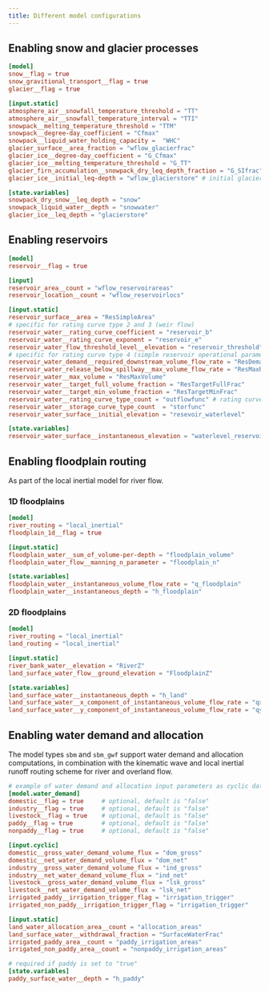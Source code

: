 ```yaml
---
title: Different model configurations
---
```


## Enabling snow and glacier processes

```toml
[model]
snow__flag = true
snow_gravitional_transport__flag = true
glacier__flag = true

[input.static]
atmosphere_air__snowfall_temperature_threshold = "TT"
atmosphere_air__snowfall_temperature_interval = "TTI"
snowpack__melting_temperature_threshold = "TTM"
snowpack__degree-day_coefficient = "Cfmax"
snowpack__liquid_water_holding_capacity =  "WHC"
glacier_surface__area_fraction = "wflow_glacierfrac"
glacier_ice__degree-day_coefficient = "G_Cfmax"
glacier_ice__melting_temperature_threshold = "G_TT"
glacier_firn_accumulation__snowpack_dry_leq_depth_fraction = "G_SIfrac"
glacier_ice__initial_leq-depth = "wflow_glacierstore" # initial glacier liquid-water equivalent depth

[state.variables]
snowpack_dry_snow__leq_depth = "snow"
snowpack_liquid_water__depth = "snowwater"
glacier_ice__leq_depth = "glacierstore"
```

## Enabling reservoirs

```toml
[model]
reservoir__flag = true

[input]
reservoir_area__count = "wflow_reservoirareas"
reservoir_location__count = "wflow_reservoirlocs"

[input.static]
reservoir_surface__area = "ResSimpleArea"
# specific for rating curve type 2 and 3 (weir flow)
reservoir_water__rating_curve_coefficient = "reservoir_b"
reservoir_water__rating_curve_exponent = "reservoir_e"
reservoir_water_flow_threshold_level__elevation = "reservoir_threshold"
# specific for rating curve type 4 (simple reservoir operational parameters)
reservoir_water_demand__required_downstream_volume_flow_rate = "ResDemand"
reservoir_water_release_below_spillway__max_volume_flow_rate = "ResMaxRelease"
reservoir_water__max_volume = "ResMaxVolume"
reservoir_water__target_full_volume_fraction = "ResTargetFullFrac"
reservoir_water__target_min_volume_fraction = "ResTargetMinFrac"
reservoir_water__rating_curve_type_count = "outflowfunc" # rating curve type
reservoir_water__storage_curve_type_count  = "storfunc"
reservoir_water_surface__initial_elevation = "resevoir_waterlevel"

[state.variables]
reservoir_water_surface__instantaneous_elevation = "waterlevel_reservoir"
```

## Enabling floodplain routing
As part of the local inertial model for river flow.

### 1D floodplains

```toml
[model]
river_routing = "local_inertial"
floodplain_1d__flag = true

[input.static]
floodplain_water__sum_of_volume-per-depth = "floodplain_volume"
floodplain_water_flow__manning_n_parameter = "floodplain_n"

[state.variables]
floodplain_water__instantaneous_volume_flow_rate = "q_floodplain"
floodplain_water__instantaneous_depth = "h_floodplain"
```

### 2D floodplains

```toml
[model]
river_routing = "local_inertial"
land_routing = "local_inertial"

[input.static]
river_bank_water__elevation = "RiverZ"
land_surface_water_flow__ground_elevation = "FloodplainZ"

[state.variables]
land_surface_water__instantaneous_depth = "h_land"
land_surface_water__x_component_of_instantaneous_volume_flow_rate = "qx_land"
land_surface_water__y_component_of_instantaneous_volume_flow_rate = "qy_land"

```

## Enabling water demand and allocation
The model types `sbm` and `sbm_gwf` support water demand and allocation computations, in
combination with the kinematic wave and local inertial runoff routing scheme for river and
overland flow.

```toml
# example of water demand and allocation input parameters as cyclic data
[model.water_demand]
domestic__flag = true     # optional, default is "false"
industry__flag = true     # optional, default is "false"
livestock__flag = true    # optional, default is "false"
paddy__flag = true        # optional, default is "false"
nonpaddy__flag = true     # optional, default is "false"

[input.cyclic]
domestic__gross_water_demand_volume_flux = "dom_gross"
domestic__net_water_demand_volume_flux = "dom_net"
industry__gross_water_demand_volume_flux = "ind_gross"
industry__net_water_demand_volume_flux = "ind_net"
livestock__gross_water_demand_volume_flux = "lsk_gross"
livestock__net_water_demand_volume_flux = "lsk_net"
irrigated_paddy__irrigation_trigger_flag = "irrigation_trigger"
irrigated_non_paddy__irrigation_trigger_flag = "irrigation_trigger"

[input.static]
land_water_allocation_area__count = "allocation_areas"
land_surface_water__withdrawal_fraction = "SurfaceWaterFrac"
irrigated_paddy_area__count = "paddy_irrigation_areas"
irrigated_non_paddy_area__count = "nonpaddy_irrigation_areas"

# required if paddy is set to "true"
[state.variables]
paddy_surface_water__depth = "h_paddy"
```